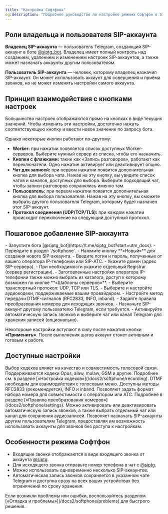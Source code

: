 ```yaml
---
title: "Настройка Софтфона"
og:description: "Подробное руководство по настройке режима Софтфон в SIP.TG, включая управление SIP-аккаунтами и их настройками."
---
```


## Роли владельца и пользователя SIP-аккаунта

**Владелец SIP-аккаунта** — пользователь Telegram, создающий SIP-аккаунт в боте [@siptg_bot](https://t.me/siptg_bot?start=utm_docs). Владелец имеет полный контроль над созданием, удалением и изменением настроек SIP-аккаунтов, а также может назначать аккаунты другим пользователям.

**Пользователь SIP-аккаунта** — человек, которому владелец назначил SIP-аккаунт. Он может использовать аккаунт для совершения и приёма звонков, но не может изменять настройки самого аккаунта.

## Принцип взаимодействия с кнопками настроек

Большинство настроек отображаются прямо на кнопках в виде текущих значений. Чтобы изменить эти настройки, достаточно нажать соответствующую кнопку и ввести новое значение по запросу бота.

Однако некоторые кнопки работают по-другому:

- **Worker:** при нажатии появляется список доступных Worker-серверов. Выберите нужный сервер из списка, чтобы его назначить.
- **Кнопки с флажками:** такие как «Запись разговоров», работают как переключатели. Одно нажатие активирует или деактивирует опцию.
- **Чат для записей:** при первом нажатии появится дополнительная кнопка для выбора чата. Нажав на эту кнопку, вы увидите список чатов и каналов, доступных для выбора. Выберите подходящий чат, чтобы записи разговоров сохранялись именно там.
- **Пользователь:** при первом нажатии появится дополнительная кнопка для выбора пользователя. Нажав на эту кнопку, вы сможете выбрать другого пользователя Telegram, которому будет назначен этот SIP-аккаунт.
- **Протокол соединения (UDP/TCP/TLS):** при каждом нажатии происходит переключение на следующий доступный протокол.

## Пошаговое добавление SIP-аккаунта

<Steps>
  <Step title="Начало работы с ботом">
    - Запустите бота [@siptg_bot](https://t.me/siptg_bot?start=utm_docs).
    - Перейдите в раздел `/softphone`.
    - Нажмите кнопку **«Новый»** для создания нового SIP-аккаунта.
  </Step>
  <Step title="Ввод параметров SIP-аккаунта">
    - Введите логин и пароль, полученные от вашего оператора IP-телефонии или SIP-АТС.
    - Укажите домен (адрес SIP-сервера).
    - При необходимости укажите отдельный Registrar (сервер регистрации).
    - Заготовленные настройки оператора IP-телефонии также можно выбрать из каталога, доступ к которому возможен по кнопке **«Шаблоны серверов»**.
  </Step>
  <Step title="Дополнительные настройки">
    - Выберите транспортный протокол: UDP, TCP или TLS.
    - Выберите и настройте аудиокодеки, поддерживаемые вашим провайдером.
    - Настройте метод передачи DTMF-сигналов (RFC2833, INFO, inband).
    - Задайте правила преобразования номеров для исходящих звонков.
  </Step>
  <Step title="Назначение пользователя и включение записи">
    - Назначьте SIP-аккаунт другому пользователю Telegram, если требуется.
    - Активируйте автоматическую запись звонков и выберите чат или канал Telegram для хранения записей (опционально).
  </Step>
</Steps>

Некотороые настройки вступают в силу после нажатия кнопки **«Применить»**. После выполнения шагов аккаунт станет активным и готовым к работе.

## Доступные настройки

<AccordionGroup>
  <Accordion title="Аудиокодеки">
    Выбор кодеков влияет на качество и совместимость голосовой связи. Поддерживаются кодеки Opus, alaw, mulaw, GSM и другие. Подробнее см. в разделе [«Настройка кодеков»](/docs2/softphone/recording).
  </Accordion>
  <Accordion title="Методы передачи DTMF">
    DTMF необходим для взаимодействия с голосовым меню. Доступны методы RFC2833 (рекомендуется), INFO и inband.
  </Accordion>
  <Accordion title="Правила преобразования номеров">
    Позволяют задать формат набора номера для совместимости с оператором или АТС. Подробнее в разделе [«Правила преобразования номеров»](/docs2/softphone/settings).
  </Accordion>
  <Accordion title="Запись разговоров">
    Можно активировать или деактивировать автоматическую запись звонков, а также выбрать отдельный чат или канал для сохранения аудиозаписей.
  </Accordion>
  <Accordion title="Назначение пользователя">
    Позволяет назначать SIP-аккаунты другим пользователям Telegram, предоставляя им возможность использовать аккаунты для звонков без доступа к настройкам.
  </Accordion>
</AccordionGroup>

## Особенности режима Софтфон

- Входящие звонки отображаются в виде входящего звонка от аккаунта [@siptg](https://t.me/siptg).
- Для исходящего звонка отправьте номер телефона в чат с [@siptg](https://t.me/siptg).
- Можно использовать одновременно несколько SIP-аккаунтов.
- Автоматическая запись звонков сохраняется в указанном чате Telegram и доступна сразу на всех ваших устройствах без ограничений по сроку хранения.

<Tip>
  Если возникли проблемы или ошибки, воспользуйтесь разделом [«Отладка и проблемы»](/docs2/softphone/problems) для быстрого решения.
</Tip>